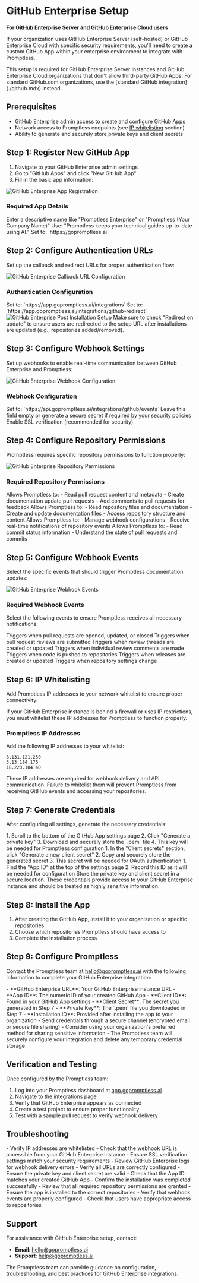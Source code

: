 # GitHub Enterprise Setup

**For GitHub Enterprise Server and GitHub Enterprise Cloud users**

If your organization uses GitHub Enterprise Server (self-hosted) or GitHub Enterprise Cloud with specific security requirements, you'll need to create a custom GitHub App within your enterprise environment to integrate with Promptless.

<Warning>
This setup is required for GitHub Enterprise Server instances and GitHub Enterprise Cloud organizations that don't allow third-party GitHub Apps. For standard GitHub.com organizations, use the [standard GitHub integration](./github.mdx) instead.
</Warning>

## Prerequisites

- GitHub Enterprise admin access to create and configure GitHub Apps
- Network access to Promptless endpoints (see [IP whitelisting](#ip-whitelisting) section)
- Ability to generate and securely store private keys and client secrets

## Step 1: Register New GitHub App

1. Navigate to your GitHub Enterprise admin settings
2. Go to "GitHub Apps" and click "New GitHub App"
3. Fill in the basic app information:

<Frame>
  <img src="https://promptless-customer-doc-assets.s3.amazonaws.com/docs-images/org_2lvkgU9erOFxYhtEVVC0ymPrPdF/b5b5ff40-d884-4086-acb6-4bb2973bfd97-github-enterprise-app-registration.png" alt="GitHub Enterprise App Registration" />
</Frame>

### Required App Details

<ParamField path="GitHub App name" type="string" required={true}>
  Enter a descriptive name like "Promptless Enterprise" or "Promptless (Your Company Name)"
</ParamField>

<ParamField path="Description" type="string" required={true}>
  Use: "Promptless keeps your technical guides up-to-date using AI."
</ParamField>

<ParamField path="Homepage URL" type="string" required={true}>
  Set to: `https://gopromptless.ai`
</ParamField>

## Step 2: Configure Authentication URLs

Set up the callback and redirect URLs for proper authentication flow:

<Frame>
  <img src="https://promptless-customer-doc-assets.s3.amazonaws.com/docs-images/org_2lvkgU9erOFxYhtEVVC0ymPrPdF/b5b5ff40-d884-4086-acb6-4bb2973bfd97-github-enterprise-callback-url.png" alt="GitHub Enterprise Callback URL Configuration" />
</Frame>

### Authentication Configuration

<ParamField path="Callback URL" type="string" required={true}>
  Set to: `https://app.gopromptless.ai/integrations`
</ParamField>

<ParamField path="Setup URL (Post installation)" type="string" required={true}>
  Set to: `https://app.gopromptless.ai/integrations/github-redirect`
</ParamField>

<Frame>
  <img src="https://promptless-customer-doc-assets.s3.amazonaws.com/docs-images/org_2lvkgU9erOFxYhtEVVC0ymPrPdF/b5b5ff40-d884-4086-acb6-4bb2973bfd97-github-enterprise-post-installation.png" alt="GitHub Enterprise Post Installation Setup" />
</Frame>

<Tip>
Make sure to check "Redirect on update" to ensure users are redirected to the setup URL after installations are updated (e.g., repositories added/removed).
</Tip>

## Step 3: Configure Webhook Settings

Set up webhooks to enable real-time communication between GitHub Enterprise and Promptless:

<Frame>
  <img src="https://promptless-customer-doc-assets.s3.amazonaws.com/docs-images/org_2lvkgU9erOFxYhtEVVC0ymPrPdF/b5b5ff40-d884-4086-acb6-4bb2973bfd97-github-enterprise-webhook-config.png" alt="GitHub Enterprise Webhook Configuration" />
</Frame>

### Webhook Configuration

<ParamField path="Webhook URL" type="string" required={true}>
  Set to: `https://api.gopromptless.ai/integrations/github/events`
</ParamField>

<ParamField path="Webhook secret" type="string" required={false}>
  Leave this field empty or generate a secure secret if required by your security policies
</ParamField>

<ParamField path="SSL verification" type="boolean" required={true}>
  Enable SSL verification (recommended for security)
</ParamField>

## Step 4: Configure Repository Permissions

Promptless requires specific repository permissions to function properly:

<Frame>
  <img src="https://promptless-customer-doc-assets.s3.amazonaws.com/docs-images/org_2lvkgU9erOFxYhtEVVC0ymPrPdF/b5b5ff40-d884-4086-acb6-4bb2973bfd97-github-enterprise-repository-permissions.png" alt="GitHub Enterprise Repository Permissions" />
</Frame>

### Required Repository Permissions

<AccordionGroup>
  <Accordion title="Pull Requests - Read and Write">
    Allows Promptless to:
    - Read pull request content and metadata
    - Create documentation update pull requests
    - Add comments to pull requests for feedback
  </Accordion>

  <Accordion title="Contents - Read and Write">
    Allows Promptless to:
    - Read repository files and documentation
    - Create and update documentation files
    - Access repository structure and content
  </Accordion>

  <Accordion title="Webhooks - Read and Write">
    Allows Promptless to:
    - Manage webhook configurations
    - Receive real-time notifications of repository events
  </Accordion>

  <Accordion title="Commit Statuses - Read Only">
    Allows Promptless to:
    - Read commit status information
    - Understand the state of pull requests and commits
  </Accordion>
</AccordionGroup>

## Step 5: Configure Webhook Events

Select the specific events that should trigger Promptless documentation updates:

<Frame>
  <img src="https://promptless-customer-doc-assets.s3.amazonaws.com/docs-images/org_2lvkgU9erOFxYhtEVVC0ymPrPdF/b5b5ff40-d884-4086-acb6-4bb2973bfd97-github-enterprise-webhook-events.png" alt="GitHub Enterprise Webhook Events" />
</Frame>

### Required Webhook Events

Select the following events to ensure Promptless receives all necessary notifications:

<CardGroup cols={2}>
  <Card title="Pull Request" icon="git-pull-request">
    Triggers when pull requests are opened, updated, or closed
  </Card>

  <Card title="Pull Request Review" icon="eye">
    Triggers when pull request reviews are submitted
  </Card>

  <Card title="Pull Request Review Thread" icon="message-dots">
    Triggers when review threads are created or updated
  </Card>

  <Card title="Pull Request Review Comment" icon="comment">
    Triggers when individual review comments are made
  </Card>

  <Card title="Push" icon="upload">
    Triggers when code is pushed to repositories
  </Card>

  <Card title="Release" icon="tag">
    Triggers when releases are created or updated
  </Card>

  <Card title="Repository" icon="folder">
    Triggers when repository settings change
  </Card>
</CardGroup>

## Step 6: IP Whitelisting

Add Promptless IP addresses to your network whitelist to ensure proper connectivity:

<Info>
If your GitHub Enterprise instance is behind a firewall or uses IP restrictions, you must whitelist these IP addresses for Promptless to function properly.
</Info>

### Promptless IP Addresses

Add the following IP addresses to your whitelist:

```
3.131.121.250
3.13.184.175
18.223.104.40
```

<Warning>
These IP addresses are required for webhook delivery and API communication. Failure to whitelist them will prevent Promptless from receiving GitHub events and accessing your repositories.
</Warning>

## Step 7: Generate Credentials

After configuring all settings, generate the necessary credentials:

<Steps>
  <Step title="Generate Private Key">
    1. Scroll to the bottom of the GitHub App settings page
    2. Click "Generate a private key"
    3. Download and securely store the `.pem` file
    4. This key will be needed for Promptless configuration
  </Step>

  <Step title="Generate Client Secret">
    1. In the "Client secrets" section, click "Generate a new client secret"
    2. Copy and securely store the generated secret
    3. This secret will be needed for OAuth authentication
  </Step>

  <Step title="Note the App ID">
    1. Find the "App ID" at the top of the settings page
    2. Record this ID as it will be needed for configuration
  </Step>
</Steps>

<Warning>
Store the private key and client secret in a secure location. These credentials provide access to your GitHub Enterprise instance and should be treated as highly sensitive information.
</Warning>

## Step 8: Install the App

1. After creating the GitHub App, install it to your organization or specific repositories
2. Choose which repositories Promptless should have access to
3. Complete the installation process

## Step 9: Configure Promptless

Contact the Promptless team at [hello@gopromptless.ai](mailto:hello@gopromptless.ai) with the following information to complete your GitHub Enterprise integration:

<AccordionGroup>
  <Accordion title="Required Information">
    - **GitHub Enterprise URL**: Your GitHub Enterprise instance URL
    - **App ID**: The numeric ID of your created GitHub App
    - **Client ID**: Found in your GitHub App settings
    - **Client Secret**: The secret you generated in Step 7
    - **Private Key**: The `.pem` file you downloaded in Step 7
    - **Installation ID**: Provided after installing the app to your organization
  </Accordion>

  <Accordion title="Security Considerations">
    - Send credentials through a secure channel (encrypted email or secure file sharing)
    - Consider using your organization's preferred method for sharing sensitive information
    - The Promptless team will securely configure your integration and delete any temporary credential storage
  </Accordion>
</AccordionGroup>

## Verification and Testing

Once configured by the Promptless team:

1. Log into your Promptless dashboard at [app.gopromptless.ai](https://app.gopromptless.ai)
2. Navigate to the integrations page
3. Verify that GitHub Enterprise appears as connected
4. Create a test project to ensure proper functionality
5. Test with a sample pull request to verify webhook delivery

## Troubleshooting

<AccordionGroup>
  <Accordion title="Webhook Delivery Issues">
    - Verify IP addresses are whitelisted
    - Check that the webhook URL is accessible from your GitHub Enterprise instance
    - Ensure SSL verification settings match your security requirements
    - Review GitHub Enterprise logs for webhook delivery errors
  </Accordion>

  <Accordion title="Authentication Problems">
    - Verify all URLs are correctly configured
    - Ensure the private key and client secret are valid
    - Check that the App ID matches your created GitHub App
    - Confirm the installation was completed successfully
  </Accordion>

  <Accordion title="Permission Errors">
    - Review that all required repository permissions are granted
    - Ensure the app is installed to the correct repositories
    - Verify that webhook events are properly configured
    - Check that users have appropriate access to repositories
  </Accordion>
</AccordionGroup>

## Support

For assistance with GitHub Enterprise setup, contact:
- **Email**: [hello@gopromptless.ai](mailto:hello@gopromptless.ai)
- **Support**: [help@gopromptless.ai](mailto:help@gopromptless.ai)

The Promptless team can provide guidance on configuration, troubleshooting, and best practices for GitHub Enterprise integrations.